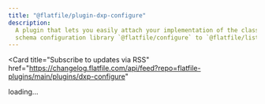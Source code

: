 ```yaml
---
title: "@flatfile/plugin-dxp-configure"
description:
  A plugin that lets you easily attach your implementation of the class-based
  schema configuration library `@flatfile/configure` to `@flatfile/listener`
---
```


<Card
  title="Subscribe to updates via
  RSS"
  href="https://changelog.flatfile.com/api/feed?repo=flatfile-plugins/main/plugins/dxp-configure"
></Card>

<div id="dynamic-content">loading...</div>
